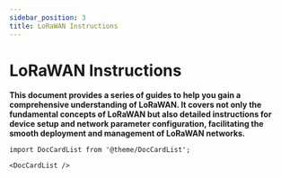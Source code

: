 ```yaml
---
sidebar_position: 3
title: LoRaWAN Instructions
---
```

# LoRaWAN Instructions

**This document provides a series of guides to help you gain a comprehensive understanding of LoRaWAN. It covers not only the fundamental concepts of LoRaWAN but also detailed instructions for device setup and network parameter configuration, facilitating the smooth deployment and management of LoRaWAN networks.**


```mdx-code-block
import DocCardList from '@theme/DocCardList';

<DocCardList />
```

